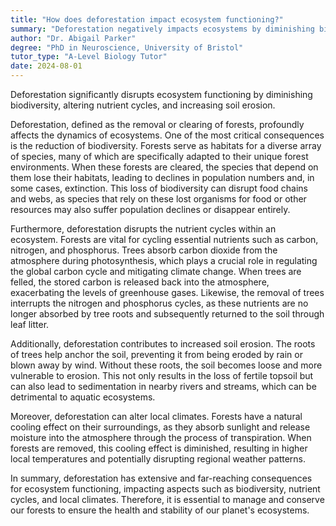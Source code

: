 ```yaml
---
title: "How does deforestation impact ecosystem functioning?"
summary: "Deforestation negatively impacts ecosystems by diminishing biodiversity, disrupting nutrient cycles, and escalating soil erosion, ultimately threatening environmental stability and health."
author: "Dr. Abigail Parker"
degree: "PhD in Neuroscience, University of Bristol"
tutor_type: "A-Level Biology Tutor"
date: 2024-08-01
---
```


Deforestation significantly disrupts ecosystem functioning by diminishing biodiversity, altering nutrient cycles, and increasing soil erosion.

Deforestation, defined as the removal or clearing of forests, profoundly affects the dynamics of ecosystems. One of the most critical consequences is the reduction of biodiversity. Forests serve as habitats for a diverse array of species, many of which are specifically adapted to their unique forest environments. When these forests are cleared, the species that depend on them lose their habitats, leading to declines in population numbers and, in some cases, extinction. This loss of biodiversity can disrupt food chains and webs, as species that rely on these lost organisms for food or other resources may also suffer population declines or disappear entirely.

Furthermore, deforestation disrupts the nutrient cycles within an ecosystem. Forests are vital for cycling essential nutrients such as carbon, nitrogen, and phosphorus. Trees absorb carbon dioxide from the atmosphere during photosynthesis, which plays a crucial role in regulating the global carbon cycle and mitigating climate change. When trees are felled, the stored carbon is released back into the atmosphere, exacerbating the levels of greenhouse gases. Likewise, the removal of trees interrupts the nitrogen and phosphorus cycles, as these nutrients are no longer absorbed by tree roots and subsequently returned to the soil through leaf litter.

Additionally, deforestation contributes to increased soil erosion. The roots of trees help anchor the soil, preventing it from being eroded by rain or blown away by wind. Without these roots, the soil becomes loose and more vulnerable to erosion. This not only results in the loss of fertile topsoil but can also lead to sedimentation in nearby rivers and streams, which can be detrimental to aquatic ecosystems.

Moreover, deforestation can alter local climates. Forests have a natural cooling effect on their surroundings, as they absorb sunlight and release moisture into the atmosphere through the process of transpiration. When forests are removed, this cooling effect is diminished, resulting in higher local temperatures and potentially disrupting regional weather patterns.

In summary, deforestation has extensive and far-reaching consequences for ecosystem functioning, impacting aspects such as biodiversity, nutrient cycles, and local climates. Therefore, it is essential to manage and conserve our forests to ensure the health and stability of our planet's ecosystems.
    